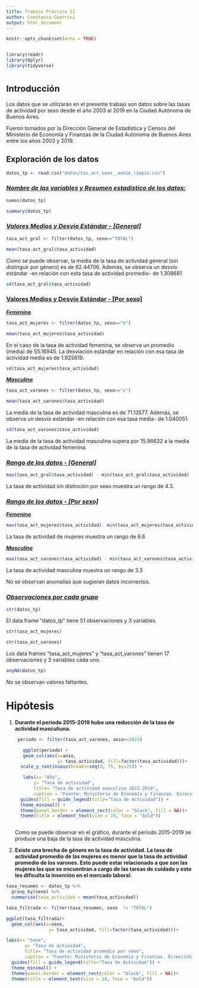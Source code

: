 ```yaml
---
title: Trabajo Práctico II
author: Constanza Guerrini
output: html_document
---
```


```r
knitr::opts_chunk$set(echo = TRUE)


library(readr)
library(dplyr)
library(tidyverse)


```

# ^Introducción^

Los datos que se utilizarán en el presente trabajo son datos sobre las tasas de actividad por sexo desde el año 2003 al 2019 en la Ciudad Autónoma de Buenos Aires.

Fueron tomados por la Dirección General de Estadística y Censos del Ministerio de Economía y Finanzas de la Ciudad Autónoma de Buenos Aires entre los años 2003 y 2019.

## Exploración de los datos

```r

datos_tp <- read.csv("datos/tas_act_sexo__annio_limpio.csv")


```

### [***Nombre de las variables y Resumen estadístico de los datos:***]{.underline}

```r

names(datos_tp)

```

```r

summary(datos_tp)

```

### [***Valores Medios y Desvío Estándar - [General]***]{.underline}

```r
tasa_act_gral <- filter(datos_tp, sexo=="TOTAL")

mean(tasa_act_gral$tasa_actividad)

```

Como se puede observar, la media de la tasa de actividad general (sin distinguir por género) es de 62.44706. Además, se observa un desvío estándar -en relación con esta tasa de actividad promedio- de 1.308681

```r
sd(tasa_act_gral$tasa_actividad)
```

### [**Valores Medios y Desvío Estándar - [Por sexo]**]{.underline}

[***Femenino***]{.underline}

```r

tasa_act_mujeres <- filter(datos_tp, sexo=="m")

mean(tasa_act_mujeres$tasa_actividad)

```

En el caso de la tasa de actividad femenina, se observa un promedio (media) de 55.16945. La desviación estándar en relación con esa tasa de actividad media es de 1.925619.

```r

sd(tasa_act_mujeres$tasa_actividad)
```

[***Masculino***]{.underline}

```r

tasa_act_varones <- filter(datos_tp, sexo=="v")

mean(tasa_act_varones$tasa_actividad)
```

La media de la tasa de actividad masculina es de 71.13577. Además, se observa un desvío estándar -en relación con esa tasa media- de 1.040051.

```r

sd(tasa_act_varones$tasa_actividad)
```

La media de la tasa de actividad masculina supera por 15.96632 a la media de la tasa de actividad femenina.

### [***Rango de los datos - [General]***]{.underline}

```r
max(tasa_act_gral$tasa_actividad) - min(tasa_act_gral$tasa_actividad)
```

La tasa de actividad sin distinción por sexo muestra un rango de 4.3.

### [***Rango de los datos - [Por sexo]***]{.underline}

[***Femenino***]{.underline}

```r

max(tasa_act_mujeres$tasa_actividad)- min(tasa_act_mujeres$tasa_actividad)
```

La tasa de actividad de mujeres muestra un rango de 6.6

[***Masculino***]{.underline}

```r

max(tasa_act_varones$tasa_actividad) - min(tasa_act_varones$tasa_actividad)

```

La tasa de actividad masculina muestra un rango de 3.3

No se observan anomalías que sugieran datos incorrectos.

### [***Observaciones por cada grupo***]{.underline}

```r

str(datos_tp)

```

El data frame "datos_tp" tiene 51 observaciones y 3 variables.

```r
str(tasa_act_mujeres)

str(tasa_act_varones)
```

Los data frames "tasa_act_mujeres" y "tasa_act_varones" tienen 17 observaciones y 3 variables cada uno.

```r
anyNA(datos_tp)
```

No se observan valores faltantes.

# Hipótesis

1.  **Durante el período 2015-2019 hubo una reducción de la tasa de actividad masculiuna.**

    ```r
     periodo <- filter(tasa_act_varones, anio>=2015) 
     
       ggplot(periodo) +
       geom_col(aes(x=anio,
                    y= tasa_actividad, fill=factor(tasa_actividad)))+
      scale_y_continuous(breaks=seq(0, 75, by=25)) +
           
       labs(x= "Año",
           y= "Tasa de actividad",
           title= "Tasa de actividad masculina 2015-2019",
           caption = "Fuente: Ministerio de Economía y Finanzas. Dirección General de Estadística y Censos. GCBA") +
      guides(fill = guide_legend(title="Tasa de Actividad")) +
      theme_minimal() +
      theme(panel.border = element_rect(color = "black", fill = NA))+
      theme(title = element_text(size = 10, face = "bold"))



    ```

    Como se puede observar en el gráfico, durante el período 2015-2019 se produce una baja de la tasa de actividad masculina.

2.  **Existe una brecha de género en la tasa de actividad. La tasa de actividad promedio de las mujeres es menor que la tasa de actividad promedio de los varones. Esto puede estar relacionado a que son las mujeres las que se encuentran a cargo de las tareas de cuidado y esto les dificulta la inserción en el mercado laboral.**

```r
tasa_resumen <- datos_tp %>% 
  group_by(sexo) %>%
  summarise(tasa_actividad = mean(tasa_actividad))

tasa_filtrada <- filter(tasa_resumen, sexo  != "TOTAL")

ggplot(tasa_filtrada)+
  geom_col(aes(x=sexo,
                y= tasa_actividad, fill=factor(tasa_actividad)))+

labs(x= "Sexo",
       y= "Tasa de actividad",
       title= "Tasa de actividad promedio por sexo",
       caption = "Fuente: Ministerio de Economía y Finanzas. Dirección General de Estadística y Censos. GCBA") +
  guides(fill = guide_legend(title="Tasa de Actividad")) +
  theme_minimal() +
  theme(panel.border = element_rect(color = "black", fill = NA))+
  theme(title = element_text(size = 10, face = "bold"))



```
